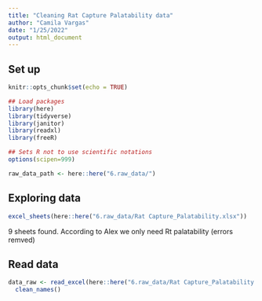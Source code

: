 ```yaml
---
title: "Cleaning Rat Capture Palatability data"
author: "Camila Vargas"
date: "1/25/2022"
output: html_document
---
```


## Set up

```r
knitr::opts_chunk$set(echo = TRUE)

## Load packages
library(here)
library(tidyverse)
library(janitor)
library(readxl)
library(freeR)

## Sets R not to use scientific notations
options(scipen=999) 

raw_data_path <- here::here("6.raw_data/")
```

## Exploring data
```r

excel_sheets(here::here("6.raw_data/Rat Capture_Palatability.xlsx"))

```

9 sheets found. According to Alex we only need Rt palatability (errors remved)

## Read data
```r
data_raw <- read_excel(here::here("6.raw_data/Rat Capture_Palatability.xlsx"), sheet = "Rt Palatability (errors removd)") %>% 
  clean_names()
```

